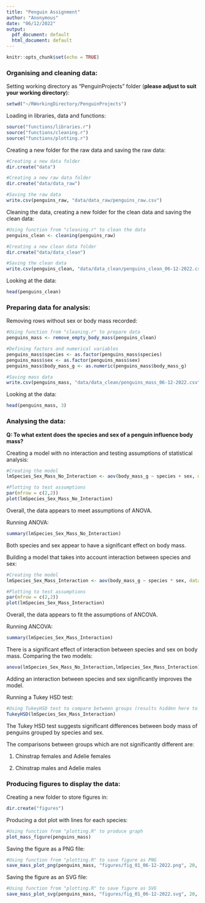 ```yaml
---
title: "Penguin Assignment"
author: "Anonymous"
date: "06/12/2022"
output:
  pdf_document: default
  html_document: default
---
```


```r
knitr::opts_chunk$set(echo = TRUE)
```


### Organising and cleaning data:

Setting working directory as "PenguinProjects" folder (**please adjust to suit your working directory**):

```r
setwd("~/RWorkingDirectory/PenguinProjects")
```

Loading in libraries, data and functions:

```r
source("functions/libraries.r")
source("functions/cleaning.r")
source("functions/plotting.r")
```

Creating a new folder for the raw data and saving the raw data:

```r
#Creating a new data folder
dir.create("data")

#Creating a new raw data folder
dir.create("data/data_raw")

#Saving the raw data
write.csv(penguins_raw, "data/data_raw/penguins_raw.csv")
```

Cleaning the data, creating a new folder for the clean data and saving the clean data:

```r
#Using function from "cleaning.r" to clean the data
penguins_clean <- cleaning(penguins_raw)

#Creating a new clean data folder
dir.create("data/data_clean")

#Saving the clean data
write.csv(penguins_clean, "data/data_clean/penguins_clean_06-12-2022.csv")
```

Looking at the data:

```r
head(penguins_clean)
```



### Preparing data for analysis:

Removing rows without sex or body mass recorded:

```r
#Using function from "cleaning.r" to prepare data
penguins_mass <- remove_empty_body_mass(penguins_clean)

#Defining factors and numerical variables
penguins_mass$species <- as.factor(penguins_mass$species)
penguins_mass$sex <- as.factor(penguins_mass$sex)
penguins_mass$body_mass_g <- as.numeric(penguins_mass$body_mass_g)

#Saving mass data
write.csv(penguins_mass, "data/data_clean/penguins_mass_06-12-2022.csv")
```

Looking at the data:

```r
head(penguins_mass, 3)
```


\newpage
### Analysing the data:

**Q: To what extent does the species and sex of a penguin influence body mass?**

Creating a model with no interaction and testing assumptions of statistical analysis:

```r
#Creating the model
lmSpecies_Sex_Mass_No_Interaction <- aov(body_mass_g ~ species + sex, data = penguins_mass)

#Plotting to test assumptions
par(mfrow = c(2,2))
plot(lmSpecies_Sex_Mass_No_Interaction)
```
Overall, the data appears to meet assumptions of ANOVA.

Running ANOVA:

```r
summary(lmSpecies_Sex_Mass_No_Interaction)
```
Both species and sex appear to have a significant effect on body mass.

Building a model that takes into account interaction between species and sex:

```r
#Creating the model
lmSpecies_Sex_Mass_Interaction <- aov(body_mass_g ~ species * sex, data = penguins_mass)

#Plotting to test assumptions
par(mfrow = c(2,2))
plot(lmSpecies_Sex_Mass_Interaction)
```
Overall, the data appears to fit the assumptions of ANCOVA.

Running ANCOVA:

```r
summary(lmSpecies_Sex_Mass_Interaction)
```
There is a significant effect of interaction between species and sex on body mass.
\newpage
Comparing the two models:

```r
anova(lmSpecies_Sex_Mass_No_Interaction,lmSpecies_Sex_Mass_Interaction)
```
Adding an interaction between species and sex significantly improves the model.

Running a Tukey HSD test:

```r
#Using TukeyHSD test to compare between groups (results hidden here to keep document tidy)
TukeyHSD(lmSpecies_Sex_Mass_Interaction)
```
The Tukey HSD test suggests significant differences between body mass of penguins grouped by species and sex.

The comparisons between groups which are not significantly different are:

1) Chinstrap females and Adelie females

2) Chinstrap males and Adelie males


\newpage
### Producing figures to display the data:

Creating a new folder to store figures in:

```r
dir.create("figures")
```

Producing a dot plot with lines for each species:

```r
#Using function from "plotting.R" to produce graph
plot_mass_figure(penguins_mass)
```

Saving the figure as a PNG file:

```r
#Using function from "plotting.R" to save figure as PNG
save_mass_plot_png(penguins_mass, "figures/fig_01_06-12-2022.png", 20, 600, 1.4)
```

Saving the figure as an SVG file:

```r
#Using function from "plotting.R" to save figure as SVG
save_mass_plot_svg(penguins_mass, "figures/fig_01_06-12-2022.svg", 20, 1.4)
```
